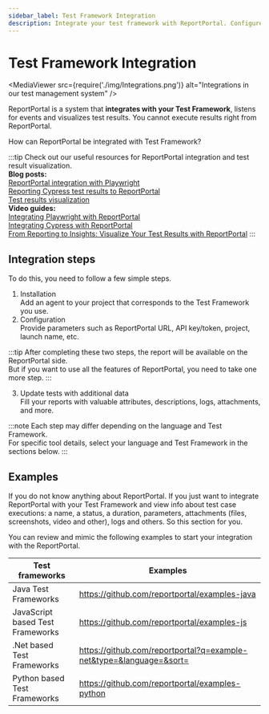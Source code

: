```yaml
---
sidebar_label: Test Framework Integration
description: Integrate your test framework with ReportPortal. Configure agents, send results, and enrich logs, attachments, and attributes for a clear automation test report.
---
```


# Test Framework Integration

<MediaViewer src={require('./img/Integrations.png')} alt="Integrations in our test management system" />

ReportPortal is a system that **integrates with your Test Framework**, listens for events and visualizes test results. You cannot execute results right from ReportPortal.

How can ReportPortal be integrated with Test Framework?

:::tip
Check out our useful resources for ReportPortal integration and test result visualization.<br />
**Blog posts:**<br />
[ReportPortal integration with Playwright](https://reportportal.io/blog/reportportal-integration-with-playwright)<br />
[Reporting Cypress test results to ReportPortal](https://reportportal.io/blog/reporting-cypress-test-results-to-reportportal)<br />
[Test results visualization](https://reportportal.io/blog/test-results-visualization)<br />
**Video guides:**<br />
[Integrating Playwright with ReportPortal](https://www.youtube.com/watch?v=UdeRKqFVcuU)<br />
[Integrating Cypress with ReportPortal](https://www.youtube.com/watch?v=BNQpsVDMQ4E)<br />
[From Reporting to Insights: Visualize Your Test Results with ReportPortal](https://www.youtube.com/watch?v=CMDa5ZUUOh0)
:::

## Integration steps

To do this, you need to follow a few simple steps.

1. Installation<br />
Add an agent to your project that corresponds to the Test Framework you use.
2. Configuration<br />
Provide parameters such as ReportPortal URL, API key/token, project, launch name, etc.

:::tip
After completing these two steps, the report will be available on the ReportPortal side.<br />
But if you want to use all the features of ReportPortal, you need to take one more step.
:::

3. Update tests with additional data<br />
Fill your reports with valuable attributes, descriptions, logs, attachments, and more.

:::note
Each step may differ depending on the language and Test Framework.<br />
For specific tool details, select your language and Test Framework in the sections below.
:::

## Examples

If you do not know anything about ReportPortal.
If you just want to integrate ReportPortal with your Test Framework and view info about test case executions: a name, a status, a duration, parameters, attachments (files, screenshots, video and other), logs and others.
So this section for you.

You can review and mimic the following examples to start your integration with the ReportPortal.

| **Test frameworks**              | **Examples**|
|----------------------------------| ------------- |
| Java Test Frameworks             |https://github.com/reportportal/examples-java  |
| JavaScript based Test Frameworks | https://github.com/reportportal/examples-js |
| .Net based Test Frameworks       | https://github.com/reportportal?q=example-net&type=&language=&sort=|
| Python based Test Frameworks     | https://github.com/reportportal/examples-python|
